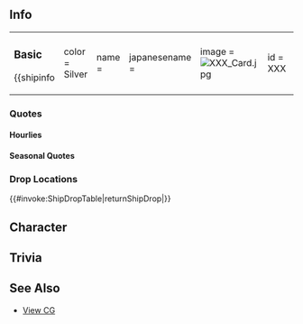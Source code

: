 ==Info==
{|
|-
| valign="top" |
===Basic===
{{shipinfo
|color = Silver
|name = {{PAGENAME}} 
|japanesename = 
|image = [[File:XXX_Card.jpg]]
|id = XXX 
|class =  
|type =  
| fuel=
| ammo=
|hp =  
|firepower = 
|armor = 
|torpedo = 
|evasion = 
|AA = 
|aircraft = 
|ASW =
|LOS = 
|luck = 
|time = 
|speed = 
|range = 
|slot =  
|slot1=
|slot2= 
|slot3=   
|slot4=   
}}
| style="width:50px;" |
| valign="top" |
===Upgrade===
{{shipinfo
|color = Gold
|name = {{PAGENAME}} Kai
|japanesename = 
|image = [[File:YYY_Card.jpg]]
|id = YYY 
|class = 
|type = 
| fuel=
| ammo=
|hp = 
|firepower = 
|armor = 
|torpedo = 
|evasion = 
|AA = 
|aircraft =  
|ASW =
|LOS =
|luck = 
|time = 
|speed = 
|range =  
|slot = 
|slot1= 
|slot2= 
|slot3= 
|slot4= 
}}
|}

===Quotes===

====Hourlies====

====Seasonal Quotes====


=== Drop Locations ===
{{#invoke:ShipDropTable|returnShipDrop|{{PAGENAME}}}}

==Character==

==Trivia==

==See Also==
*[[{{PAGENAMEE}}/Gallery|View {{PAGENAME}} CG]]
{{Shiplist}}